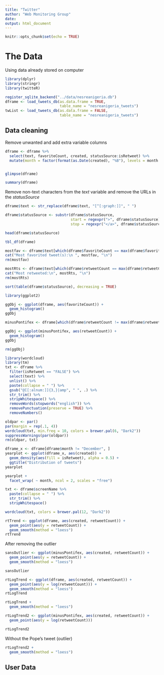 ---
title: "Twitter"
author: "Web Monitoring Group"
date: 
output: html_document
---

```{r setup, include=FALSE}
knitr::opts_chunk$set(echo = TRUE)
```

# The Data
Using data already stored on computer
```{r, message=FALSE}
library(dplyr)
library(stringr)
library(twitteR)

register_sqlite_backend("../data/nesreanigeria.db")
dframe <- load_tweets_db(as.data.frame = TRUE,
                         table_name = "nesreanigeria_tweets")
twList <- load_tweets_db(as.data.frame = FALSE,
                         table_name = "nesreanigeria_tweets")
```

## Data cleaning
Remove unwanted and add extra variable columns
```{r}

dframe <- dframe %>%
  select(text, favoriteCount, created, statusSource:isRetweet) %>%
  mutate(month = factor(format(as.Date(created), "%B"), levels = month.name, ordered = TRUE))


glimpse(dframe)
```

```{r}
summary(dframe)
```

Remove non-text characters from the *text* variable and remove the URLs in the *statusSource*
```{r}
dframe$text <- str_replace(dframe$text, "[^[:graph:]]", " ")

dframe$statusSource <- substr(dframe$statusSource,
                              start = regexpr(">", dframe$statusSource) + 1,
                              stop = regexpr("</a>", dframe$statusSource) - 1)

head(dframe$statusSource)
```

```{r}
tbl_df(dframe)
```

```{r}

mostfav <- dframe$text[which(dframe$favoriteCount == max(dframe$favoriteCount))]
cat("Most favorited tweet(s):\n ", mostfav, "\n")
rm(mostfav)
```

```{r}
mostRts <- dframe$text[which(dframe$retweetCount == max(dframe$retweetCount))]
cat("Most retweeted:\n", mostRts, "\n")
rm(mostRts)
```

```{r}
sort(table(dframe$statusSource), decreasing = TRUE)
```


```{r}
library(ggplot2)

ggObj <- ggplot(dframe, aes(favoriteCount)) +
  geom_histogram()
ggObj
```

```{r}
minusPontifex <- dframe[which(dframe$retweetCount != max(dframe$retweetCount)), ]

ggObj <- ggplot(minusPontifex, aes(retweetCount)) +
  geom_histogram()
ggObj

rm(ggObj)
```

```{r}
library(wordcloud)
library(tm)
txt <- dframe %>%
  filter(isRetweet == "FALSE") %>%
  select(text) %>%
  unlist() %>%
  paste(collapse = " ") %>%
  gsub("@[[:alnum:]]{3,}|amp", " ", .) %>%
  str_trim() %>%
  stripWhitespace() %>%
  removeWords(stopwords("english")) %>%
  removePunctuation(preserve = TRUE) %>%
  removeNumbers() 

oldpar <- par()
par(margin = rep(.1, 4))
wordcloud(txt, min.freq = 10, colors = brewer.pal(6, "Dark2"))
suppressWarnings(par(oldpar))
rm(oldpar, txt)
```

```{r}
dframe_x <- dframe[dframe$month != "December", ]
yearplot <- ggplot(dframe_x, aes(created)) +
  geom_density(aes(fill = isRetweet), alpha = 0.5) +
  ggtitle("Distribution of tweets")
yearplot
```
```{r}
yearplot +
  facet_wrap( ~ month, ncol = 2, scales = "free")
```

```{r}
txt <- dframe$screenName %>%
  paste(collapse = " ") %>%
  str_trim() %>%
  stripWhitespace()

wordcloud(txt, colors = brewer.pal(12, "Dark2"))
```

```{r}
rtTrend <- ggplot(dframe, aes(created, retweetCount)) +
  geom_point(aes(y = retweetCount)) + 
  geom_smooth(method = "loess")
rtTrend
```

After removing the outlier
```{r}
sansOutlier <- ggplot(minusPontifex, aes(created, retweetCount)) +
  geom_point(aes(y = retweetCount)) +
  geom_smooth(method = "loess")

sansOutlier
```


```{r}
rtLogTrend <- ggplot(dframe, aes(created, retweetCount)) +
  geom_point(aes(y = log(retweetCount))) +
  geom_smooth(method = "loess")
rtLogTrend
```


```{r}
rtLogTrend +
  geom_smooth(method = "loess")
```


```{r}
rtLogTrend2 <- ggplot(minusPontifex, aes(created, retweetCount)) +
  geom_point(aes(y = log(retweetCount)))

rtLogTrend2
```
Without the Pope's tweet (outlier)
```{r}
rtLogTrend2 +
  geom_smooth(method = "loess")
```

## User Data